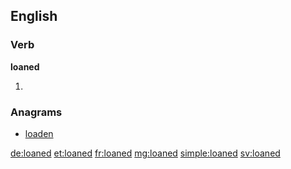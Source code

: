 ==English==

===Verb===
'''loaned'''

# {{past of|loan}}

===Anagrams===
* [[loaden#English|loaden]]

[[de:loaned]]
[[et:loaned]]
[[fr:loaned]]
[[mg:loaned]]
[[simple:loaned]]
[[sv:loaned]]